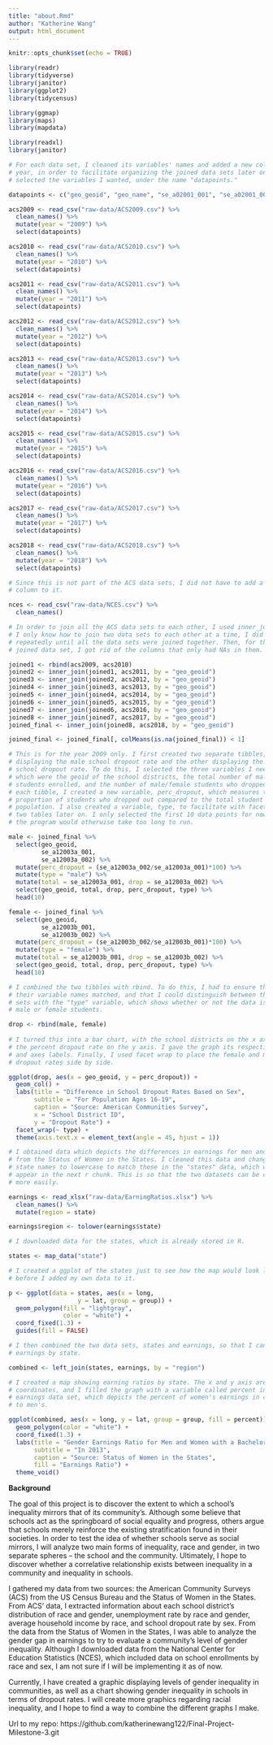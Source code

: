 ```yaml
---
title: "about.Rmd"
author: "Katherine Wang"
output: html_document
---
```


```r
knitr::opts_chunk$set(echo = TRUE)

library(readr)
library(tidyverse)
library(janitor)
library(ggplot2)
library(tidycensus)

library(ggmap)
library(maps)
library(mapdata)

library(readxl)
library(janitor)
```

```r

# For each data set, I cleaned its variables' names and added a new column,
# year, in order to facilitate organizing the joined data sets later on. I also
# selected the variables I wanted, under the name "datapoints."

datapoints <- c("geo_geoid", "geo_name", "se_a02001_001", "se_a02001_002", "se_a02001_003", "se_a03001_001", "se_a03001_002", "se_a03001_003", "se_a12003a_001", "se_a12003a_002", "se_a12003a_003", "se_a12003b_001", "se_a12003b_002", "se_a12003b_003", "se_a17005a_001", "se_a17005a_002", "se_a17005a_003", "se_a17005b_001", "se_a17005b_002", "se_a17005b_003", "se_a17006a_001", "se_a17006a_002", "se_a17006a_003", "se_a17006b_001", "se_a17006b_002", "se_a17006b_003")

acs2009 <- read_csv("raw-data/ACS2009.csv") %>% 
  clean_names() %>% 
  mutate(year = "2009") %>% 
  select(datapoints)

acs2010 <- read_csv("raw-data/ACS2010.csv") %>% 
  clean_names() %>% 
  mutate(year = "2010") %>% 
  select(datapoints)

acs2011 <- read_csv("raw-data/ACS2011.csv") %>% 
  clean_names() %>% 
  mutate(year = "2011") %>% 
  select(datapoints)

acs2012 <- read_csv("raw-data/ACS2012.csv") %>% 
  clean_names() %>% 
  mutate(year = "2012") %>% 
  select(datapoints)

acs2013 <- read_csv("raw-data/ACS2013.csv") %>% 
  clean_names() %>% 
  mutate(year = "2013") %>% 
  select(datapoints)

acs2014 <- read_csv("raw-data/ACS2014.csv") %>% 
  clean_names() %>% 
  mutate(year = "2014") %>% 
  select(datapoints)

acs2015 <- read_csv("raw-data/ACS2015.csv") %>% 
  clean_names() %>% 
  mutate(year = "2015") %>% 
  select(datapoints)

acs2016 <- read_csv("raw-data/ACS2016.csv") %>% 
  clean_names() %>% 
  mutate(year = "2016") %>% 
  select(datapoints)

acs2017 <- read_csv("raw-data/ACS2017.csv") %>% 
  clean_names() %>% 
  mutate(year = "2017") %>% 
  select(datapoints)

acs2018 <- read_csv("raw-data/ACS2018.csv") %>% 
  clean_names() %>% 
  mutate(year = "2018") %>% 
  select(datapoints)

# Since this is not part of the ACS data sets, I did not have to add a year
# column to it.

nces <- read_csv("raw-data/NCES.csv") %>% 
  clean_names()

# In order to join all the ACS data sets to each other, I used inner_join. Since
# I only know how to join two data sets to each other at a time, I did this
# repeatedly until all the data sets were joined together. Then, for the final
# joined data set, I got rid of the columns that only had NAs in them.

joined1 <- rbind(acs2009, acs2010)
joined2 <- inner_join(joined1, acs2011, by = "geo_geoid")
joined3 <- inner_join(joined2, acs2012, by = "geo_geoid")
joined4 <- inner_join(joined3, acs2013, by = "geo_geoid")
joined5 <- inner_join(joined4, acs2014, by = "geo_geoid")
joined6 <- inner_join(joined5, acs2015, by = "geo_geoid")
joined7 <- inner_join(joined6, acs2016, by = "geo_geoid")
joined8 <- inner_join(joined7, acs2017, by = "geo_geoid")
joined_final <- inner_join(joined8, acs2018, by = "geo_geoid")

joined_final <- joined_final[, colMeans(is.na(joined_final)) < 1]
```


```r

# This is for the year 2009 only. I first created two separate tibbles, one
# displaying the male school dropout rate and the other displaying the female
# school dropout rate. To do this, I selected the three variables I needed,
# which were the geoid of the school districts, the total number of male/female
# students enrolled, and the number of male/female students who dropped out. For
# each tibble, I created a new variable, perc_dropout, which measures the
# proportion of students who dropped out compared to the total student
# population. I also created a variable, type, to facilitate with faceting the
# two tables later on. I only selected the first 10 data points for now because
# the program would otherwise take too long to run.

male <- joined_final %>% 
  select(geo_geoid, 
         se_a12003a_001, 
         se_a12003a_002) %>% 
  mutate(perc_dropout = (se_a12003a_002/se_a12003a_001)*100) %>% 
  mutate(type = "male") %>% 
  mutate(total = se_a12003a_001, drop = se_a12003a_002) %>% 
  select(geo_geoid, total, drop, perc_dropout, type) %>% 
  head(10)

female <- joined_final %>% 
  select(geo_geoid, 
         se_a12003b_001, 
         se_a12003b_002) %>% 
  mutate(perc_dropout = (se_a12003b_002/se_a12003b_001)*100) %>%
  mutate(type = "female") %>% 
  mutate(total = se_a12003b_001, drop = se_a12003b_002) %>% 
  select(geo_geoid, total, drop, perc_dropout, type) %>% 
  head(10)

# I combined the two tibbles with rbind. To do this, I had to ensure that all of
# their variable names matched, and that I could distinguish between the data
# sets with the "type" variable, which shows whether or not the data is about
# male or female students.

drop <- rbind(male, female)
  
# I turned this into a bar chart, with the school districts on the x axis and
# the percent dropout rate on the y axis. I gave the graph its respective tites
# and axes labels. Finally, I used facet wrap to place the female and male
# dropout rates side by side.

ggplot(drop, aes(x = geo_geoid, y = perc_dropout)) +
  geom_col() +
  labs(title = "Difference in School Dropout Rates Based on Sex", 
       subtitle = "For Population Ages 16-19",
       caption = "Source: American Communities Survey",
       x = "School District ID",
       y = "Dropout Rate") +
  facet_wrap(~ type) +
  theme(axis.text.x = element_text(angle = 45, hjust = 1))
```


```r
# I obtained data which depicts the differences in earnings for men and women
# from the Status of Women in the States. I cleaned this data and changed its
# state names to lowercase to match those in the "states" data, which will
# appear in the next r chunk. This is so that the two datasets can be combined
# more easily.

earnings <- read_xlsx("raw-data/EarningRatios.xlsx") %>% 
  clean_names() %>% 
  mutate(region = state)

earnings$region <- tolower(earnings$state)
```


```r
# I downloaded data for the states, which is already stored in R. 

states <- map_data("state")

# I created a ggplot of the states just to see how the map would look like
# before I added my own data to it.

p <- ggplot(data = states, aes(x = long, 
                   y = lat, group = group)) + 
  geom_polygon(fill = "lightgray", 
               color = "white") + 
  coord_fixed(1.3) +
  guides(fill = FALSE)

# I then combined the two data sets, states and earnings, so that I can graph
# earnings by state.

combined <- left_join(states, earnings, by = "region")

# I created a map showing earning ratios by state. The x and y axis are the map
# coordinates, and I filled the graph with a variable called percent in the
# earnings data set, which depicts the percent of women's earnings in comparison
# to men's.

ggplot(combined, aes(x = long, y = lat, group = group, fill = percent)) +
  geom_polygon(color = "white") +
  coord_fixed(1.3) +
  labs(title = "Gender Earnings Ratio for Men and Women with a Bachelor's Degree or Higher", 
       subtitle = "In 2013",
       caption = "Source: Status of Women in the States",
       fill = "Earnings Ratio") +
  theme_void()
```


**Background**


The goal of this project is to discover the extent to which a school’s inequality mirrors that of its community’s. Although some believe that schools act as the springboard of social equality and progress, others argue that schools merely reinforce the existing stratification found in their societies. In order to test the idea of whether schools serve as social mirrors, I will analyze two main forms of inequality, race and gender, in two separate spheres -- the school and the community. Ultimately, I hope to discover whether a correlative relationship exists between inequality in a community and inequality in schools.


I gathered my data from two sources: the American Community Surveys (ACS) from the US Census Bureau and the Status of Women in the States. From ACS’ data, I extracted information about each school district’s distribution of race and gender, unemployment rate by race and gender, average household income by race, and school dropout rate by sex. From the data from the Status of Women in the States, I was able to analyze the gender gap in earnings to try to evaluate a community's level of gender inequality. Although I downloaded data from the National Center for Education Statistics (NCES), which included data on school enrollments by race and sex, I am not sure if I will be implementing it as of now.


Currently, I have created a graphic displaying levels of gender inequality in communities, as well as a chart showing gender inequality in schools in terms of dropout rates. I will create more graphics regarding racial inequality, and I hope to find a way to combine the different graphs I make. 


Url to my repo: https://github.com/katherinewang122/Final-Project-Milestone-3.git